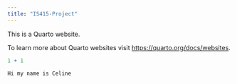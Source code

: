 ```yaml
---
title: "IS415-Project"
---
```


This is a Quarto website.

To learn more about Quarto websites visit <https://quarto.org/docs/websites>.

```r
1 + 1

Hi my name is Celine
```
